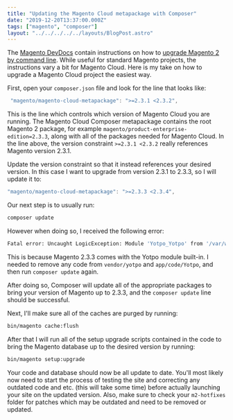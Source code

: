 ```yaml
---
title: "Updating the Magento Cloud metapackage with Composer"
date: "2019-12-20T13:37:00.000Z"
tags: ["magento", "composer"]
layout: "../../../../../layouts/BlogPost.astro"
---
```



The <a href="https://devdocs.magento.com/" target="_blank">Magento DevDocs</a> contain instructions on how to <a href="https://devdocs.magento.com/guides/v2.3/comp-mgr/cli/cli-upgrade.html" target="_blank">upgrade Magento 2 by command line</a>. While useful for standard Magento projects, the instructions vary a bit for Magento Cloud. Here is my take on how to upgrade a Magento Cloud project the easiest way.

First, open your `composer.json` file and look for the line that looks like:

```js
 "magento/magento-cloud-metapackage": ">=2.3.1 <2.3.2",
 ```

This is the line which controls which version of Magento Cloud you are running. The Magento Cloud Composer metapackage contains the root Magento 2 package, for example `magento/product-enterprise-edition=2.3.3`, along with all of the packages needed for Magento Cloud. In the line above, the version constraint `>=2.3.1 <2.3.2` really references Magento version 2.3.1.

Update the version constraint so that it instead references your desired version. In this case I want to upgrade from version 2.3.1 to 2.3.3, so I will update it to:

```js
"magento/magento-cloud-metapackage": ">=2.3.3 <2.3.4",
```

Our next step is to usually run:

```bash
composer update
```

However when doing so, I received the following error:

```bash
Fatal error: Uncaught LogicException: Module 'Yotpo_Yotpo' from '/var/www/html/app/code/Yotpo/Yotpo' has been already defined in '/var/www/html/vendor/yotpo/magento2-module-yotpo-reviews'. in /var/www/html/vendor/magento/framework/Component/ComponentRegistrar.php:50
```

This is because Magento 2.3.3 comes with the Yotpo module built-in. I needed to remove any code from `vendor/yotpo` and `app/code/Yotpo`, and then run `composer update` again.

After doing so, Composer will update all of the appropriate packages to bring your version of Magento up to 2.3.3, and the `composer update` line should be successful.

Next, I'll make sure all of the caches are purged by running:

```bash
bin/magento cache:flush
```

After that I will run all of the setup upgrade scripts contained in the code to bring the Magento database up to the desired version by running:

```bash
bin/magento setup:upgrade
```

Your code and database should now be all update to date. You'll most likely now need to start the process of testing the site and correcting any outdated code and etc. (this will take some time) before actually launching your site on the updated version. Also, make sure to check your `m2-hotfixes` folder for patches which may be outdated and need to be removed or updated.
